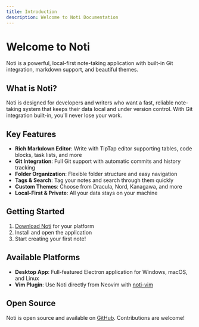 ```yaml
---
title: Introduction
description: Welcome to Noti Documentation
---
```


# Welcome to Noti

Noti is a powerful, local-first note-taking application with built-in Git integration, markdown support, and beautiful themes.

## What is Noti?

Noti is designed for developers and writers who want a fast, reliable note-taking system that keeps their data local and under version control. With Git integration built-in, you'll never lose your work.

## Key Features

- **Rich Markdown Editor**: Write with TipTap editor supporting tables, code blocks, task lists, and more
- **Git Integration**: Full Git support with automatic commits and history tracking
- **Folder Organization**: Flexible folder structure and easy navigation
- **Tags & Search**: Tag your notes and search through them quickly
- **Custom Themes**: Choose from Dracula, Nord, Kanagawa, and more
- **Local-First & Private**: All your data stays on your machine

## Getting Started

1. [Download Noti](/download) for your platform
2. Install and open the application
3. Start creating your first note!

## Available Platforms

- **Desktop App**: Full-featured Electron application for Windows, macOS, and Linux
- **Vim Plugin**: Use Noti directly from Neovim with [noti-vim](https://github.com/devjasha/noti-vim)

## Open Source

Noti is open source and available on [GitHub](https://github.com/devjasha/Noti). Contributions are welcome!
